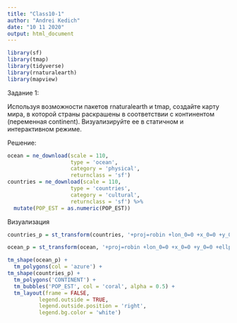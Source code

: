```yaml
---
title: "Class10-1"
author: "Andrei Kedich"
date: "10 11 2020"
output: html_document
---
```


```r
library(sf)
library(tmap)
library(tidyverse)
library(rnaturalearth)
library(mapview)
```

Задание 1:

Используя возможности пакетов rnaturalearth и tmap, создайте карту мира, в которой страны раскрашены в соответствии с континентом (переменная continent). Визуализируйте ее в статичном и интерактивном режиме.

Решение:

```r
ocean = ne_download(scale = 110, 
                    type = 'ocean', 
                    category = 'physical',
                    returnclass = 'sf')
countries = ne_download(scale = 110, 
                    type = 'countries', 
                    category = 'cultural',
                    returnclass = 'sf') %>% 
  mutate(POP_EST = as.numeric(POP_EST))

```

Визуализация 
```r
countries_p = st_transform(countries, '+proj=robin +lon_0=0 +x_0=0 +y_0=0 +ellps=WGS84 +datum=WGS84 +units=m +no_defs')

ocean_p = st_transform(ocean, '+proj=robin +lon_0=0 +x_0=0 +y_0=0 +ellps=WGS84 +datum=WGS84 +units=m +no_defs')

tm_shape(ocean_p) +
  tm_polygons(col = 'azure') +
tm_shape(countries_p) +
  tm_polygons('CONTINENT') + 
  tm_bubbles('POP_EST', col = 'coral', alpha = 0.5) +
  tm_layout(frame = FALSE,
          legend.outside = TRUE,
          legend.outside.position = 'right',
          legend.bg.color = 'white')

```



